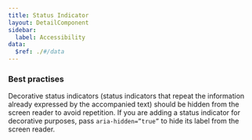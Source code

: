 ```yaml
---
title: Status Indicator
layout: DetailComponent
sidebar:
  label: Accessibility
data:
  $ref: ./#/data
---
```


### Best practises

Decorative status indicators (status indicators that repeat the information already expressed by the accompanied text) should be hidden from the screen reader to avoid repetition. If you are adding a status indicator for decorative purposes, pass `aria-hidden=”true”` to hide its label from the screen reader.
